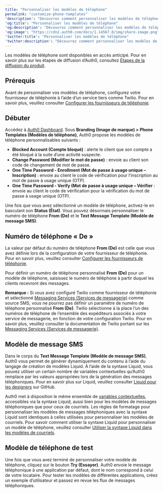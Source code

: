---
title: "Personnaliser les modèles de téléphone"
permalink: "customize-phone-templates"
'description': "Découvrez comment personnaliser les modèles de téléphone dans le tableau de bord Authh0."
'og:title': "Personnaliser les modèles de téléphone"
'og:description': "Découvrez comment personnaliser les modèles de téléphone dans le tableau de bord Authh0."
'og:image': "https://cdn2.auth0.com/docs/1.14567.0/img/share-image.png"
'twitter:title': "Personnaliser les modèles de téléphone"
'twitter:description': "Découvrez comment personnaliser les modèles de téléphone dans le tableau de bord Authh0."
---

<Callout icon="file-lines" color="#0EA5E9" iconType="regular">

Les modèles de téléphone sont disponibles en accès anticipé. Pour en savoir plus sur les étapes de diffusion d’Auth0, consultez [Étapes de la diffusion du produit](https://auth0.com/docs/troubleshoot/product-lifecycle/product-release-stages).

</Callout>

## Prérequis

Avant de personnaliser vos modèles de téléphone, configurez votre fournisseur de téléphonie à l’aide d’un service tiers comme Twilio. Pour en savoir plus, veuillez consulter [Configurer les fournisseurs de téléphonie](/docs/fr-ca/customize/phone-messages/configure-phone-messaging-providers).

## Débuter

Accédez à [Auth0 Dashboard](https://manage.auth0.com/#/phone). Sous **Branding (Image de marque) > Phone Templates (Modèles de téléphone)**, Auth0 propose les modèles de téléphone personnalisables suivants :

* **Blocked Account (Compte bloqué)** : alerte le client que son compte a été bloqué à la suite d’une activité suspecte.
* **Change Password (Modifier le mot de passe)** : envoie au client son code de changement de mot de passe.
* **One Time Password - Enrollment (Mot de passe à usage unique – Inscription)** : envoie au client le code de vérification pour l’inscription au mot de passe à usage unique (OTP).
* **One Time Password - Verify (Mot de passe à usage unique – Vérifier** : envoie au client le code de vérification pour la vérification du mot de passe à usage unique (OTP).

Une fois que vous avez sélectionné un modèle de téléphone, activez-le en basculant son **Status (État)**. Vous pouvez désormais personnaliser le numéro de téléphone **From (De)** et le **Text Message Template (Modèle de message SMS)**.

## Numéro de téléphone « De »

La valeur par défaut du numéro de téléphone **From (De)** est celle que vous avez définie lors de la configuration de votre fournisseur de téléphonie. Pour en savoir plus, veuillez consulter [Configurer les fournisseurs de téléphonie](/docs/fr-ca/customize/phone-messages/configure-phone-messaging-providers).

Pour définir un numéro de téléphone personnalisé **From (De)** pour un modèle de téléphone, saisissez le numéro de téléphone à partir duquel les clients recevront des messages.

**Remarque :** Si vous avez configuré Twilio comme fournisseur de téléphonie et sélectionné [Messaging Services (Services de messagerie)](https://www.twilio.com/docs/messaging/services) comme source SMS, vous ne pourrez pas définir un paramètre de numéro de téléphone personnalisé **From (De)**. Twilio sélectionne à la place l’un des numéros de téléphone de l’ensemble des expéditeurs associés à votre service de messagerie, en fonction de votre configuration Twilio. Pour en savoir plus, veuillez consulter la documentation de Twilio portant sur les [Messaging Services (Services de messagerie)](https://www.twilio.com/docs/messaging/services).

## Modèle de message SMS

Dans le corps du **Text Message Template (Modèle de message SMS)**, Auth0 vous permet de générer dynamiquement du contenu à l’aide du langage de création de modèles Liquid. À l’aide de la syntaxe Liquid, vous pouvez utiliser un certain nombre de variables contextuelles qu’Auth0 remplace par les valeurs appropriées lors de la génération des messages téléphoniques. Pour en savoir plus sur Liquid, veuillez consulter [Liquid pour les designers](https://github.com/Shopify/liquid/wiki/Liquid-for-Designers) sur GitHub.

Auth0 met à disposition le même ensemble de [variables contextuelles](/docs/fr-ca/customize/email/email-templates#common-variables), accessibles via la syntaxe Liquid, aussi bien pour les modèles de messages téléphoniques que pour ceux de courriels. Les règles de formatage pour personnaliser les modèles de messages téléphoniques avec la syntaxe Liquid sont identiques à celles utilisées pour personnaliser les modèles de courriels. Pour savoir comment utiliser la syntaxe Liquid pour personnaliser un modèle de téléphone, veuillez consulter [Utiliser la syntaxe Liquid dans les modèles de courriels](/docs/fr-ca/customize/email/email-templates/use-liquid-syntax-in-email-templates).

## Modèle de téléphone de test

Une fois que vous avez terminé de personnaliser votre modèle de téléphone, cliquez sur le bouton **Try (Essayer)**. Auth0 envoie le message téléphonique à une application par défaut, dont le nom correspond à celui de votre locataire. Pour tester les modèles de différentes applications, créez un exemple d’utilisateur et passez en revue les flux de messages téléphoniques.